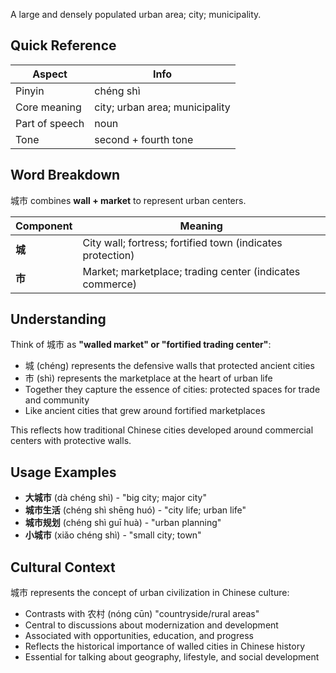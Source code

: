 A large and densely populated urban area; city; municipality.

## Quick Reference

| Aspect         | Info                           |
| -------------- | ------------------------------ |
| Pinyin         | chéng shì                      |
| Core meaning   | city; urban area; municipality |
| Part of speech | noun                           |
| Tone           | second + fourth tone           |

## Word Breakdown

城市 combines **wall + market** to represent urban centers.

| Component | Meaning                                                    |
| --------- | ---------------------------------------------------------- |
| **城**    | City wall; fortress; fortified town (indicates protection) |
| **市**    | Market; marketplace; trading center (indicates commerce)   |

## Understanding

Think of 城市 as **"walled market" or "fortified trading center"**:

- 城 (chéng) represents the defensive walls that protected ancient cities
- 市 (shì) represents the marketplace at the heart of urban life
- Together they capture the essence of cities: protected spaces for trade and community
- Like ancient cities that grew around fortified marketplaces

This reflects how traditional Chinese cities developed around commercial centers with protective
walls.

## Usage Examples

- **大城市** (dà chéng shì) - "big city; major city"
- **城市生活** (chéng shì shēng huó) - "city life; urban life"
- **城市规划** (chéng shì guī huà) - "urban planning"
- **小城市** (xiǎo chéng shì) - "small city; town"

## Cultural Context

城市 represents the concept of urban civilization in Chinese culture:

- Contrasts with 农村 (nóng cūn) "countryside/rural areas"
- Central to discussions about modernization and development
- Associated with opportunities, education, and progress
- Reflects the historical importance of walled cities in Chinese history
- Essential for talking about geography, lifestyle, and social development
